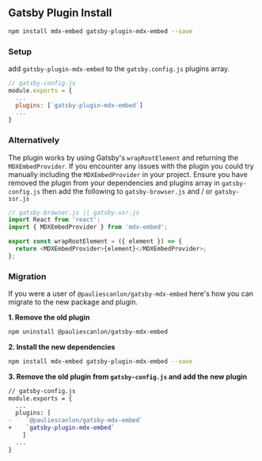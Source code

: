 
<Meta title="gatsby-plugin" />

## Gatsby Plugin Install

```sh
npm install mdx-embed gatsby-plugin-mdx-embed --save
```

### Setup

add `gatsby-plugin-mdx-embed` to the `gatsby.config.js` plugins array.

```javascript
// gatsby-config.js
module.exports = {
  ...
  plugins: [`gatsby-plugin-mdx-embed`]
  ...
}
```

### Alternatively

The plugin works by using Gatsby's `wrapRootElement` and returning the `MDXEmbedProvider`.
If you encounter any issues with the plugin you could try manually including the `MDXEmbedProvider` in your project.
Ensure you have removed the plugin from your dependencies and plugins array in `gatsby-config.js` then add the following to `gatsby-browser.js` and / or `gatsby-ssr.js`

```javascript
// gatsby-browser.js || gatsby-ssr.js
import React from 'react';
import { MDXEmbedProvider } from 'mdx-embed';

export const wrapRootElement = ({ element }) => {
  return <MDXEmbedProvider>{element}</MDXEmbedProvider>;
};
```

### Migration

If you were a user of `@pauliescanlon/gatsby-mdx-embed` here's how you can migrate to the new package and plugin.

**1. Remove the old plugin**

```sh
npm uninstall @pauliescanlon/gatsby-mdx-embed
```

**2. Install the new dependencies**

```sh
npm install mdx-embed gatsby-plugin-mdx-embed --save
```

**3. Remove the old plugin from `gatsby-config.js` and add the new plugin**

```diff
// gatsby-config.js
module.exports = {
  ...
  plugins: [
-    `@pauliescanlon/gatsby-mdx-embed`
+    `gatsby-plugin-mdx-embed`
    ]
  ...
}
```
